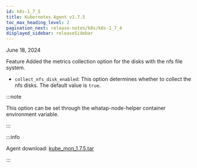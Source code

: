 ```yaml
---
id: k8s-1_7_5
title: Kubernetes Agent v1.7.5
toc_max_heading_level: 2
pagination_next: release-notes/k8s/k8s-1_7_4
displayed_sidebar: releaseSidebar
---
```


June 18, 2024

<p><Status>Feature</Status> Added the metrics collection option for the disks with the nfs file system.</p>

- `collect_nfs_disk_enabled`: This option determines whether to collect the nfs disks. The default value is `true`. 

:::note 

This option can be set through the whatap-node-helper container environment variable.

:::

:::info

Agent download: [kube_mon_1.7.5.tar](https://repo.whatap.io/docker/kube_mon_1.7.5.tar)

:::
